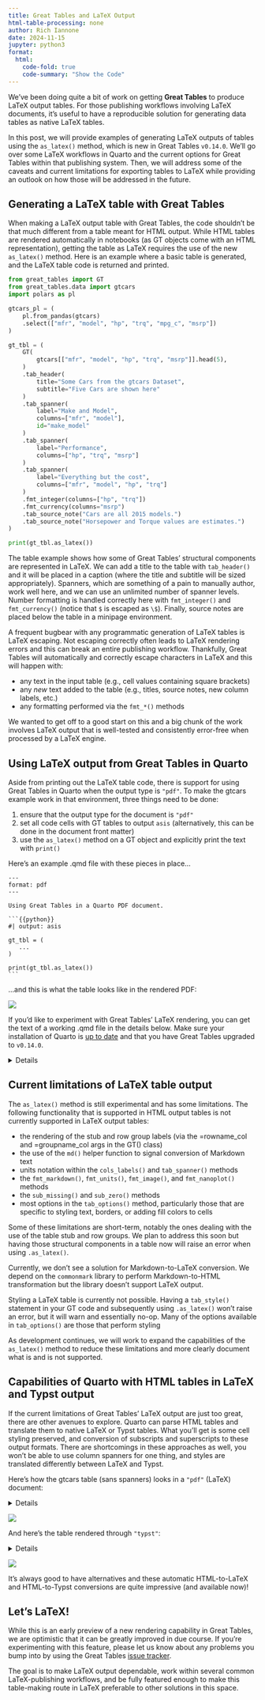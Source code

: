 ```yaml
---
title: Great Tables and LaTeX Output
html-table-processing: none
author: Rich Iannone
date: 2024-11-15
jupyter: python3
format:
  html:
    code-fold: true
    code-summary: "Show the Code"
---
```


We've been doing quite a bit of work on getting **Great Tables** to produce LaTeX output tables. For those publishing workflows involving LaTeX documents, it's useful to have a reproducible solution for generating data tables as native LaTeX tables.

In this post, we will provide examples of generating LaTeX outputs of tables using the `as_latex()` method, which is new in Great Tables `v0.14.0`. We'll go over some LaTeX workflows in Quarto and the current options for Great Tables within that publishing system. Then, we will address some of the caveats and current limitations for exporting tables to LaTeX while providing an outlook on how those will be addressed in the future.

## Generating a LaTeX table with Great Tables

When making a LaTeX output table with Great Tables, the code shouldn't be that much different from a table meant for HTML output. While HTML tables are rendered automatically in notebooks (as GT objects come with an HTML representation), getting the table as LaTeX requires the use of the new `as_latex()` method. Here is an example where a basic table is generated, and the LaTeX table code is returned and printed.

```python
from great_tables import GT
from great_tables.data import gtcars
import polars as pl

gtcars_pl = (
    pl.from_pandas(gtcars)
    .select(["mfr", "model", "hp", "trq", "mpg_c", "msrp"])
)

gt_tbl = (
    GT(
        gtcars[["mfr", "model", "hp", "trq", "msrp"]].head(5),
    )
    .tab_header(
        title="Some Cars from the gtcars Dataset",
        subtitle="Five Cars are shown here"
    )
    .tab_spanner(
        label="Make and Model",
        columns=["mfr", "model"],
        id="make_model"
    )
    .tab_spanner(
        label="Performance",
        columns=["hp", "trq", "msrp"]
    )
    .tab_spanner(
        label="Everything but the cost",
        columns=["mfr", "model", "hp", "trq"]
    )
    .fmt_integer(columns=["hp", "trq"])
    .fmt_currency(columns="msrp")
    .tab_source_note("Cars are all 2015 models.")
    .tab_source_note("Horsepower and Torque values are estimates.")
)

print(gt_tbl.as_latex())
```

The table example shows how some of Great Tables' structural components are represented in LaTeX. We can add a title to the table with `tab_header()` and it will be placed in a caption (where the title and subtitle will be sized appropriately). Spanners, which are something of a pain to manually author, work well here, and we can use an unlimited number of spanner levels. Number formatting is handled correctly here with `fmt_integer()` and `fmt_currency()` (notice that `$` is escaped as `\$`). Finally, source notes are placed below the table in a minipage environment.

A frequent bugbear with any programmatic generation of LaTeX tables is LaTeX escaping. Not escaping correctly often leads to LaTeX rendering errors and this can break an entire publishing workflow. Thankfully, Great Tables will automatically and correctly escape characters in LaTeX and this will happen with:

- any text in the input table (e.g., cell values containing square brackets)
- any *new* text added to the table (e.g., titles, source notes, new column labels, etc.)
- any formatting performed via the `fmt_*()` methods

We wanted to get off to a good start on this and a big chunk of the work involves LaTeX output that is well-tested and consistently error-free when processed by a LaTeX engine.

## Using LaTeX output from Great Tables in Quarto

Aside from printing out the LaTeX table code, there is support for using Great Tables in Quarto when the output type is `"pdf"`. To make the gtcars example work in that environment, three things need to be done:

1. ensure that the output type for the document is `"pdf"`
2. set all code cells with GT tables to output `asis` (alternatively, this can be done in the document front matter)
3. use the `as_latex()` method on a GT object and explicitly print the text with `print()`

Here's an example .qmd file with these pieces in place...

````
---
format: pdf
---

Using Great Tables in a Quarto PDF document.

```{{python}}
#| output: asis

gt_tbl = (
   ...
)

print(gt_tbl.as_latex())
```
````

...and this is what the table looks like in the rendered PDF:

![](./gtcars_latex_table.png)

If you'd like to experiment with Great Tables' LaTeX rendering, you can get the text of a working .qmd file in the details below. Make sure your installation of Quarto is [up to date](https://quarto.org/docs/get-started/) and that you have Great Tables upgraded to `v0.14.0`.

<details>
````
---
format: pdf
---

Example using the `gtcars` dataset.

```{{python}}
#| output: asis

from great_tables import GT
from great_tables.data import gtcars
import polars as pl

gtcars_pl = (
    pl.from_pandas(gtcars)
    .select(["mfr", "model", "hp", "trq", "mpg_c", "msrp"])
)

gt_tbl = (
    GT(
        gtcars[["mfr", "model", "hp", "trq", "msrp"]].head(5),
    )
    .tab_header(
        title="Some Cars from the gtcars Dataset",
        subtitle="Five Cars are shown here"
    )
    .tab_spanner(
        label="Make and Model",
        columns=["mfr", "model"],
        id="make_model"
    )
    .tab_spanner(
        label="Performance",
        columns=["hp", "trq"]
    )
    .tab_spanner(
        label="Everything but the cost",
        columns=["mfr", "model", "hp", "trq"]
    )
    .fmt_integer(columns=["hp", "trq"])
    .fmt_currency(columns="msrp")
    .tab_source_note("Cars are all 2015 models.")
    .tab_source_note("Horsepower and Torque values are estimates.")
    .tab_options(table_width="600pt")
)

print(gt_tbl.as_latex())
```
````
</details>

## Current limitations of LaTeX table output

The `as_latex()` method is still experimental and has some limitations. The following functionality that is supported in HTML output tables is not currently supported in LaTeX output tables:

- the rendering of the stub and row group labels (via the =rowname_col and =groupname_col args in the GT() class)
- the use of the `md()` helper function to signal conversion of Markdown text
- units notation within the `cols_labels()` and `tab_spanner()` methods
- the `fmt_markdown()`, `fmt_units()`, `fmt_image()`, and `fmt_nanoplot()` methods
- the `sub_missing()` and `sub_zero()` methods
- most options in the `tab_options()` method, particularly those that are specific to styling text, borders, or adding fill colors to cells

Some of these limitations are short-term, notably the ones dealing with the use of the table stub and row groups. We plan to address this soon but having those structural components in a table now will raise an error when using `.as_latex()`.

Currently, we don't see a solution for Markdown-to-LaTeX conversion. We depend on the `commonmark` library to perform Markdown-to-HTML transformation but the library doesn't support LaTeX output.

Styling a LaTeX table is currently not possible. Having a `tab_style()` statement in your GT code and subsequently using `.as_latex()` won't raise an error, but it will warn and essentially no-op. Many of the options available in `tab_options()` are those that perform styling

As development continues, we will work to expand the capabilities of the `as_latex()` method to reduce these limitations and more clearly document what is and is not supported.

## Capabilities of Quarto with HTML tables in LaTeX and Typst output

If the current limitations of Great Tables' LaTeX output are just too great, there are other avenues to explore. Quarto can parse HTML tables and translate them to native LaTeX or Typst tables. What you'll get is some cell styling preserved, and conversion of subscripts and superscripts to these output formats. There are shortcomings in these approaches as well, you won't be able to use column spanners for one thing, and styles are translated differently between LaTeX and Typst.

Here's how the gtcars table (sans spanners) looks in a `"pdf"` (LaTeX) document:

<details>
````
---
format: pdf
---

```{{python}}
#| echo: false

from great_tables import GT, style, loc
from great_tables.data import gtcars
import polars as pl

gtcars_pl = (
    pl.from_pandas(gtcars)
    .select(["mfr", "model", "hp", "trq", "mpg_c", "msrp"])
)

gt_tbl = (
    GT(
        gtcars[["mfr", "model", "hp", "trq", "msrp"]].head(5),
    )
    .tab_header(
        title="Some Cars from the gtcars Dataset",
        subtitle="Five Cars are shown here"
    )
    .fmt_integer(columns=["hp", "trq"])
    .fmt_currency(columns="msrp")
    .tab_source_note("Cars are all 2015 models.")
    .tab_source_note("Horsepower and Torque values are estimates.")
    .tab_options(table_width="600pt")
    .tab_style(
        style=style.fill(color="lightblue"),
        locations=loc.body()
    )
    .tab_style(
        style=style.fill(color="papayawhip"),
        locations=loc.header()
    )
)

gt_tbl
```
````
</details>

![](./GT_html_latex.png)

And here's the table rendered through `"typst"`:

<details>
````
---
format: typst
---

```{{python}}
#| echo: false

from great_tables import GT, style, loc
from great_tables.data import gtcars
import polars as pl

gtcars_pl = (
    pl.from_pandas(gtcars)
    .select(["mfr", "model", "hp", "trq", "mpg_c", "msrp"])
)

gt_tbl = (
    GT(
        gtcars[["mfr", "model", "hp", "trq", "msrp"]].head(5),
    )
    .tab_header(
        title="Some Cars from the gtcars Dataset",
        subtitle="Five Cars are shown here"
    )
    .fmt_integer(columns=["hp", "trq"])
    .fmt_currency(columns="msrp")
    .tab_source_note("Cars are all 2015 models.")
    .tab_source_note("Horsepower and Torque values are estimates.")
    .tab_style(
        style=style.fill(color="lightblue"),
        locations=loc.body()
    )
    .tab_style(
        style=style.fill(color="papayawhip"),
        locations=loc.header()
    )
)

gt_tbl
```
````
</details>

![](./GT_html_typst.png)

It's always good to have alternatives and these automatic HTML-to-LaTeX and HTML-to-Typst conversions are quite impressive (and available now)!

## Let's LaTeX!

While this is an early preview of a new rendering capability in Great Tables, we are optimistic that it can be greatly improved in due course. If you're experimenting with this feature, please let us know about any problems you bump into by using the Great Tables [issue tracker](https://github.com/posit-dev/great-tables/issues).

The goal is to make LaTeX output dependable, work within several common LaTeX-publishing workflows, and be fully featured enough to make this table-making route in LaTeX preferable to other solutions in this space.
